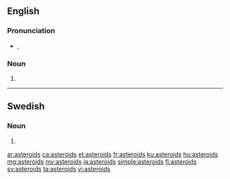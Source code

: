 {{also|asteroīds}}
==English==

===Pronunciation===
* {{enPR|ăs'tə-roidz"}}, {{IPA|/ˈæstəˌroɪdz/|lang=en}}

===Noun===
{{head|en|noun plural form}}

# {{plural of|asteroid|lang=en}}

----

==Swedish==

===Noun===
{{head|sv|noun form}}

# {{sv-noun-form-indef-gen|asteroid}}

[[ar:asteroids]]
[[ca:asteroids]]
[[et:asteroids]]
[[fr:asteroids]]
[[ku:asteroids]]
[[hu:asteroids]]
[[mg:asteroids]]
[[my:asteroids]]
[[ja:asteroids]]
[[simple:asteroids]]
[[fi:asteroids]]
[[sv:asteroids]]
[[ta:asteroids]]
[[vi:asteroids]]